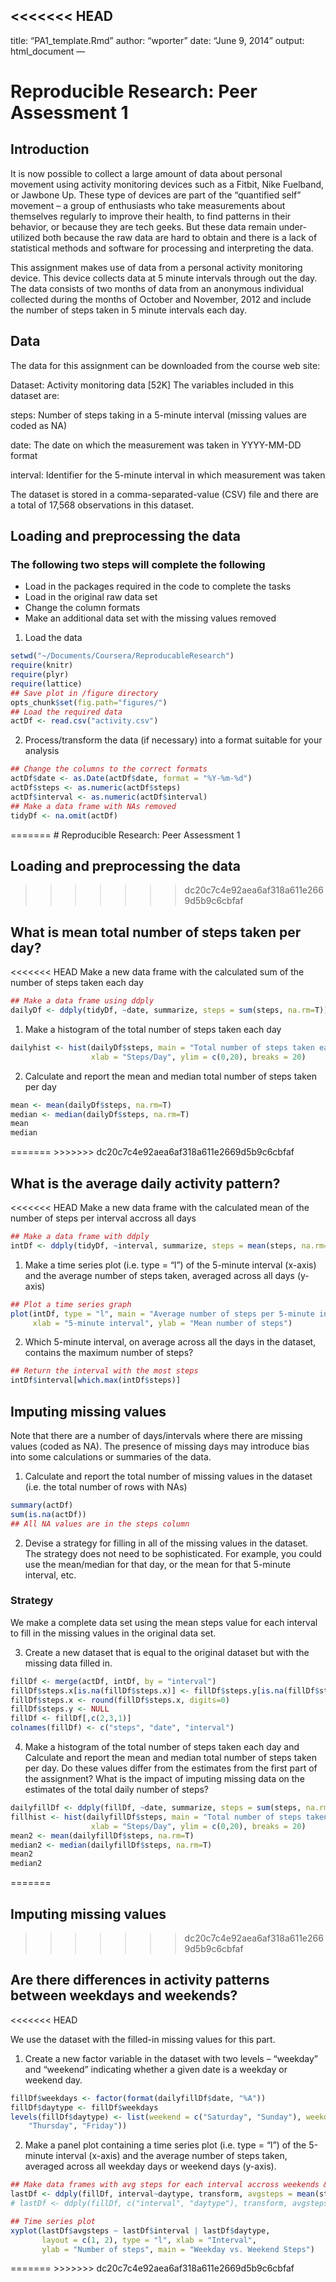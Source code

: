 <<<<<<< HEAD
---
title: "PA1_template.Rmd"
author: "wporter"
date: "June 9, 2014"
output: html_document
---



# Reproducible Research: Peer Assessment 1
## Introduction
It is now possible to collect a large amount of data about personal movement using activity monitoring devices such as a Fitbit, Nike Fuelband, or Jawbone Up. These type of devices are part of the “quantified self” movement – a group of enthusiasts who take measurements about themselves regularly to improve their health, to find patterns in their behavior, or because they are tech geeks. But these data remain under-utilized both because the raw data are hard to obtain and there is a lack of statistical methods and software for processing and interpreting the data.

This assignment makes use of data from a personal activity monitoring device. This device collects data at 5 minute intervals through out the day. The data consists of two months of data from an anonymous individual collected during the months of October and November, 2012 and include the number of steps taken in 5 minute intervals each day.



## Data
The data for this assignment can be downloaded from the course web site:

Dataset: Activity monitoring data [52K]
The variables included in this dataset are:

steps: Number of steps taking in a 5-minute interval (missing values are coded as NA)

date: The date on which the measurement was taken in YYYY-MM-DD format

interval: Identifier for the 5-minute interval in which measurement was taken

The dataset is stored in a comma-separated-value (CSV) file and there are a total of 17,568 observations in this dataset.



## Loading and preprocessing the data
### The following two steps will complete the following
* Load in the packages required in the code to complete the tasks
* Load in the original raw data set
* Change the column formats
* Make an additional data set with the missing values removed

1. Load the data
```r
setwd("~/Documents/Coursera/ReproducableResearch")
require(knitr)
require(plyr)
require(lattice)
## Save plot in /figure directory
opts_chunk$set(fig.path="figures/")
## Load the required data
actDf <- read.csv("activity.csv")
```
2. Process/transform the data (if necessary) into a format suitable for your analysis
```r
## Change the columns to the correct formats
actDf$date <- as.Date(actDf$date, format = "%Y-%m-%d")
actDf$steps <- as.numeric(actDf$steps)
actDf$interval <- as.numeric(actDf$interval)
## Make a data frame with NAs removed
tidyDf <- na.omit(actDf)
```
=======
# Reproducible Research: Peer Assessment 1


## Loading and preprocessing the data
>>>>>>> dc20c7c4e92aea6af318a611e2669d5b9c6cbfaf



## What is mean total number of steps taken per day?

<<<<<<< HEAD
Make a new data frame with the calculated sum of the number of steps taken each day

```r
## Make a data frame using ddply
dailyDf <- ddply(tidyDf, ~date, summarize, steps = sum(steps, na.rm=T))
```

1. Make a histogram of the total number of steps taken each day

```r
dailyhist <- hist(dailyDf$steps, main = "Total number of steps taken each day with NAs removed",
                  xlab = "Steps/Day", ylim = c(0,20), breaks = 20)
```

2. Calculate and report the mean and median total number of steps taken per day

```r
mean <- mean(dailyDf$steps, na.rm=T)
median <- median(dailyDf$steps, na.rm=T)
mean
median
```

=======
>>>>>>> dc20c7c4e92aea6af318a611e2669d5b9c6cbfaf


## What is the average daily activity pattern?

<<<<<<< HEAD
Make a new data frame with the calculated mean of the number of steps per interval
accross all days

```r
## Make a data frame with ddply
intDf <- ddply(tidyDf, ~interval, summarize, steps = mean(steps, na.rm=T))
```

1. Make a time series plot (i.e. type = "l") of the 5-minute interval (x-axis) and the average number of steps taken, averaged across all days (y-axis)

```r
## Plot a time series graph
plot(intDf, type = "l", main = "Average number of steps per 5-minute interval",
     xlab = "5-minute interval", ylab = "Mean number of steps")
```


2. Which 5-minute interval, on average across all the days in the dataset, contains the maximum number of steps?
```r
## Return the interval with the most steps
intDf$interval[which.max(intDf$steps)]
```



## Imputing missing values
Note that there are a number of days/intervals where there are missing values (coded as NA). The presence of missing days may introduce bias into some calculations or summaries of the data.

1. Calculate and report the total number of missing values in the dataset (i.e. the total number of rows with NAs)
```r
summary(actDf)
sum(is.na(actDf))
## All NA values are in the steps column
```

2. Devise a strategy for filling in all of the missing values in the dataset. The strategy does not need to be sophisticated. For example, you could use the mean/median for that day, or the mean for that 5-minute interval, etc.

### Strategy
We make a complete data set using the mean steps value for each interval to fill in the missing values in the original data set.

3. Create a new dataset that is equal to the original dataset but with the missing data filled in.
```r
fillDf <- merge(actDf, intDf, by = "interval")
fillDf$steps.x[is.na(fillDf$steps.x)] <- fillDf$steps.y[is.na(fillDf$steps.x)]
fillDf$steps.x <- round(fillDf$steps.x, digits=0)
fillDf$steps.y <- NULL
fillDf <- fillDf[,c(2,3,1)]
colnames(fillDf) <- c("steps", "date", "interval")
```

4. Make a histogram of the total number of steps taken each day and Calculate and report the mean and median total number of steps taken per day. Do these values differ from the estimates from the first part of the assignment? What is the impact of imputing missing data on the estimates of the total daily number of steps?

```r
dailyfillDf <- ddply(fillDf, ~date, summarize, steps = sum(steps, na.rm=T))
fillhist <- hist(dailyfillDf$steps, main = "Total number of steps taken each day with NAs replaced with means",
                  xlab = "Steps/Day", ylim = c(0,20), breaks = 20)
mean2 <- mean(dailyfillDf$steps, na.rm=T)
median2 <- median(dailyfillDf$steps, na.rm=T)
mean2
median2
```
=======


## Imputing missing values
>>>>>>> dc20c7c4e92aea6af318a611e2669d5b9c6cbfaf



## Are there differences in activity patterns between weekdays and weekends?
<<<<<<< HEAD

We use the dataset with the filled-in missing values for this part.

1. Create a new factor variable in the dataset with two levels – “weekday” and “weekend” indicating whether a given date is a weekday or weekend day.

```r
fillDf$weekdays <- factor(format(dailyfillDf$date, "%A"))
fillDf$daytype <- fillDf$weekdays
levels(fillDf$daytype) <- list(weekend = c("Saturday", "Sunday"), weekday = c("Monday", "Tuesday", "Wednesday", 
    "Thursday", "Friday"))
```

2. Make a panel plot containing a time series plot (i.e. type = "l") of the 5-minute interval (x-axis) and the average number of steps taken, averaged across all weekday days or weekend days (y-axis).

```r
## Make data frames with avg steps for each interval accross weekends & weekdays
lastDf <- ddply(fillDf, interval~daytype, transform, avgsteps = mean(steps))
# lastDf <- ddply(fillDf, c("interval", "daytype"), transform, avgsteps = mean(steps))

## Time series plot
xyplot(lastDf$avgsteps ~ lastDf$interval | lastDf$daytype, 
       layout = c(1, 2), type = "l", xlab = "Interval", 
       ylab = "Number of steps", main = "Weekday vs. Weekend Steps")
```




=======
>>>>>>> dc20c7c4e92aea6af318a611e2669d5b9c6cbfaf
